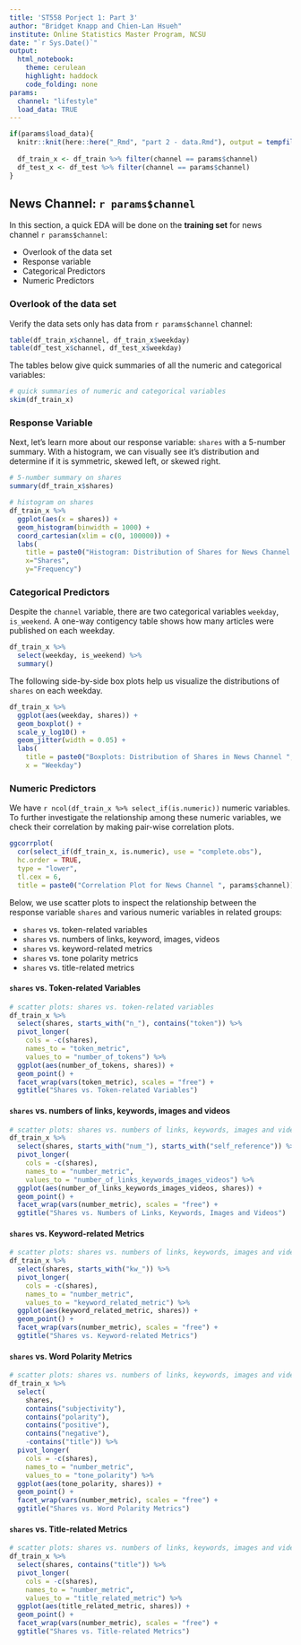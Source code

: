 ```yaml
---
title: 'ST558 Porject 1: Part 3'
author: "Bridget Knapp and Chien-Lan Hsueh"
institute: Online Statistics Master Program, NCSU
date: "`r Sys.Date()`"
output:
  html_notebook:
    theme: cerulean
    highlight: haddock
    code_folding: none
params:
  channel: "lifestyle"
  load_data: TRUE
---
```



```r
if(params$load_data){
  knitr::knit(here::here("_Rmd", "part 2 - data.Rmd"), output = tempfile())
  
  df_train_x <- df_train %>% filter(channel == params$channel)
  df_test_x <- df_test %>% filter(channel == params$channel)
}
```



## News Channel: ``r params$channel``

In this section, a quick EDA will be done on the **training set** for news channel ``r params$channel``:

- Overlook of the data set
- Response variable
- Categorical Predictors
- Numeric Predictors


### Overlook of the data set

Verify the data sets only has data from ``r params$channel`` channel:
```r
table(df_train_x$channel, df_train_x$weekday)
table(df_test_x$channel, df_test_x$weekday)
```

The tables below give quick summaries of all the numeric and categorical variables:
```r
# quick summaries of numeric and categorical variables
skim(df_train_x)
```

### Response Variable

Next, let's learn more about our response variable: `shares` with a 5-number summary. With a histogram, we can visually see it's distribution and determine if it is symmetric, skewed left, or skewed right.

```r
# 5-number summary on shares
summary(df_train_x$shares)

# histogram on shares
df_train_x %>% 
  ggplot(aes(x = shares)) + 
  geom_histogram(binwidth = 1000) +
  coord_cartesian(xlim = c(0, 100000)) +
  labs(
    title = paste0("Histogram: Distribution of Shares for News Channel ", params$channel),
    x="Shares",
    y="Frequency")
```

### Categorical Predictors

Despite the `channel` variable, there are two categorical variables `weekday`, `is_weekend`. A one-way contigency table shows how many articles were published on each weekday.

```r
df_train_x %>% 
  select(weekday, is_weekend) %>% 
  summary()
```
The following side-by-side box plots help us visualize the distributions of `shares` on each weekday.

```r
df_train_x %>% 
  ggplot(aes(weekday, shares)) +
  geom_boxplot() +
  scale_y_log10() +
  geom_jitter(width = 0.05) +
  labs(
    title = paste0("Boxplots: Distribution of Shares in News Channel ", params$channel, " for Each Weekday"),
    x = "Weekday")
```

### Numeric Predictors

We have `r ncol(df_train_x %>% select_if(is.numeric))` numeric variables. To further investigate the relationship among these numeric variables, we check their correlation by making pair-wise correlation plots. 

```r
ggcorrplot(
  cor(select_if(df_train_x, is.numeric), use = "complete.obs"), 
  hc.order = TRUE, 
  type = "lower",
  tl.cex = 6,
  title = paste0("Correlation Plot for News Channel ", params$channel))
```

Below, we use scatter plots to inspect the relationship between the response variable `shares` and various numeric variables in related groups:

- `shares` vs. token-related variables
- `shares` vs. numbers of links, keyword, images, videos
- `shares` vs. keyword-related metrics
- `shares` vs. tone polarity metrics
- `shares` vs. title-related metrics

#### `shares` vs. Token-related Variables
```r
# scatter plots: shares vs. token-related variables
df_train_x %>% 
  select(shares, starts_with("n_"), contains("token")) %>% 
  pivot_longer(
    cols = -c(shares),
    names_to = "token_metric",
    values_to = "number_of_tokens") %>% 
  ggplot(aes(number_of_tokens, shares)) +
  geom_point() +
  facet_wrap(vars(token_metric), scales = "free") +
  ggtitle("Shares vs. Token-related Variables")
```

#### `shares` vs. numbers of links, keywords, images and videos
```r
# scatter plots: shares vs. numbers of links, keywords, images and videos
df_train_x %>% 
  select(shares, starts_with("num_"), starts_with("self_reference")) %>% 
  pivot_longer(
    cols = -c(shares),
    names_to = "number_metric",
    values_to = "number_of_links_keywords_images_videos") %>% 
  ggplot(aes(number_of_links_keywords_images_videos, shares)) +
  geom_point() +
  facet_wrap(vars(number_metric), scales = "free") +
  ggtitle("Shares vs. Numbers of Links, Keywords, Images and Videos")
```


#### `shares` vs. Keyword-related Metrics
```r
# scatter plots: shares vs. numbers of links, keywords, images and videos
df_train_x %>% 
  select(shares, starts_with("kw_")) %>% 
  pivot_longer(
    cols = -c(shares),
    names_to = "number_metric",
    values_to = "keyword_related_metric") %>% 
  ggplot(aes(keyword_related_metric, shares)) +
  geom_point() +
  facet_wrap(vars(number_metric), scales = "free") +
  ggtitle("Shares vs. Keyword-related Metrics")
```

#### `shares` vs. Word Polarity Metrics
```r
# scatter plots: shares vs. numbers of links, keywords, images and videos
df_train_x %>% 
  select(
    shares, 
    contains("subjectivity"), 
    contains("polarity"), 
    contains("positive"), 
    contains("negative"),
    -contains("title")) %>% 
  pivot_longer(
    cols = -c(shares),
    names_to = "number_metric",
    values_to = "tone_polarity") %>% 
  ggplot(aes(tone_polarity, shares)) +
  geom_point() +
  facet_wrap(vars(number_metric), scales = "free") +
  ggtitle("Shares vs. Word Polarity Metrics")
```

#### `shares` vs. Title-related Metrics
```r
# scatter plots: shares vs. numbers of links, keywords, images and videos
df_train_x %>% 
  select(shares, contains("title")) %>% 
  pivot_longer(
    cols = -c(shares),
    names_to = "number_metric",
    values_to = "title_related_metric") %>% 
  ggplot(aes(title_related_metric, shares)) +
  geom_point() +
  facet_wrap(vars(number_metric), scales = "free") +
  ggtitle("Shares vs. Title-related Metrics")
```